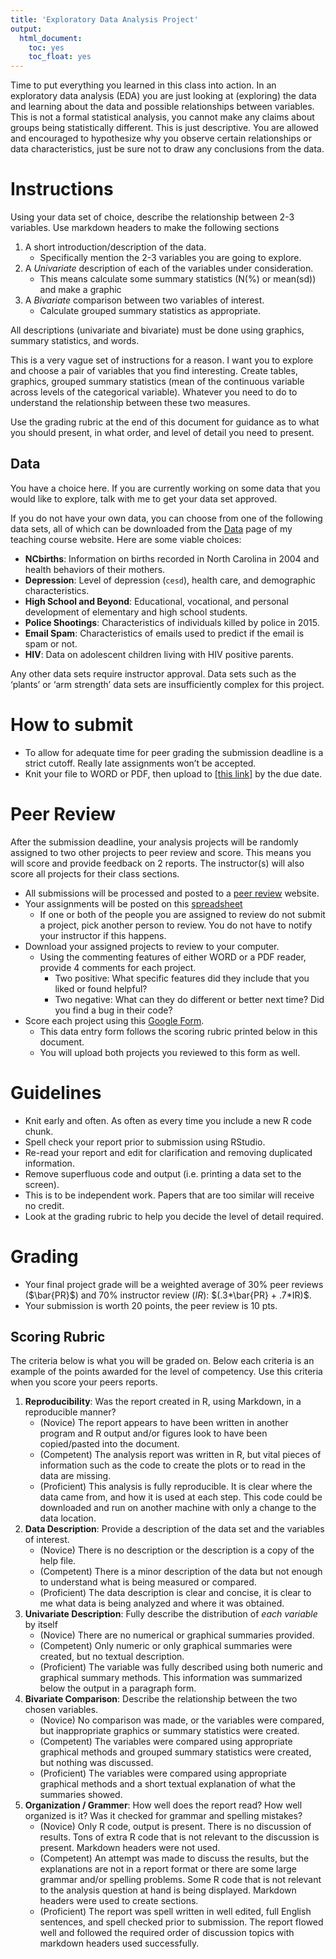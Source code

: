 ```yaml
---
title: 'Exploratory Data Analysis Project'
output:
  html_document:
    toc: yes
    toc_float: yes
---
```


Time to put everything you learned in this class into action. In an exploratory data analysis (EDA) you are just looking at (exploring) the data and learning about the data and possible relationships between variables. This is not a formal statistical analysis, you cannot make any claims about groups being statistically different. This is just descriptive. You are allowed and encouraged to hypothesize why you observe certain relationships or data characteristics, just be sure not to draw any conclusions from the data. 
 
# Instructions
Using your data set of choice, describe the relationship between 2-3 variables. 
Use markdown headers to make the following sections

1. A short introduction/description of the data. 
    - Specifically mention the 2-3 variables you are going to explore. 
2. A _Univariate_ description of each of the variables under consideration. 
    - This means calculate some summary statistics (N(%) or mean(sd)) and make a graphic
3. A _Bivariate_ comparison between two variables of interest. 
    - Calculate grouped summary statistics as appropriate. 
    

All descriptions (univariate and bivariate) must be done using graphics, summary statistics, and words. 


This is a very vague set of instructions for a reason. I want you to explore and choose a pair of variables that you find interesting. Create tables, graphics, grouped summary statistics (mean of the continuous variable across levels of the categorical variable). Whatever you need to do to understand the relationship between these two measures. 

Use the grading rubric at the end of this document for guidance as to what you should present, in what order, and level of detail you need to present.

## Data

You have a choice here. If you are currently working on some data that you would like to explore, talk with me to get your data set approved. 

If you do not have your own data, you can choose from one of the following data sets, all of which can be downloaded from the [Data](https://norcalbiostat.netlify.com/data/cleaned_data/) page of my teaching course website. Here are some viable choices: 


* **NCbirths**: Information on births recorded in North Carolina in 2004 and health behaviors of their mothers. 
* **Depression**: Level of depression (`cesd`), health care, and demographic characteristics. 
* **High School and Beyond**: Educational, vocational, and personal development of elementary and high school students. 
* **Police Shootings**: Characteristics of individuals killed by police in 2015. 
* **Email Spam**: Characteristics of emails used to predict if the email is spam or not. 
* **HIV**: Data on adolescent children living with HIV positive parents. 

Any other data sets require instructor approval. Data sets such as the 'plants' or 'arm strength' data sets are insufficiently complex for this project. 

# How to submit

* To allow for adequate time for peer grading the submission deadline is a strict cutoff. Really late assignments won't be accepted. 
* Knit your file to WORD or PDF, then upload to [[this link]](https://www.dropbox.com/request/i8P2Z2fHn2hz3xbdZq6f) by the due date. 


# Peer Review 

After the submission deadline, your analysis projects will be randomly assigned to two other projects to peer review and score. 
This means you will score and provide feedback on 2 reports. The instructor(s) will also score all projects for their class sections.  

* All submissions will be processed and posted to a [peer review](https://norcalbiostat.github.io/peer_review/math130_eda.html) website. 
* Your assignments will be posted on this [spreadsheet](https://docs.google.com/spreadsheets/d/1GItQRInVYfLgIT25RqNMQI9L1_lwqz19EkcClVrdrGk/edit?usp=sharing)
    - If one or both of the people you are assigned to review do not submit a project, pick another person to review. You do not have to notify your instructor if this happens. 
* Download your assigned projects to review to your computer. 
    - Using the commenting features of either WORD or a PDF reader, provide 4 comments for each project. 
        - Two positive: What specific features did they include that you liked or found helpful? 
        - Two negative: What can they do different or better next time? Did you find a bug in their code? 
* Score each project using this [Google Form](https://goo.gl/forms/7I4zsYpSsiZpgKyH3). 
    - This data entry form follows the scoring rubric printed below in this document. 
    - You will upload both projects you reviewed to this form as well. 


# Guidelines

* Knit early and often. As often as every time you include a new R code chunk. 
* Spell check your report prior to submission using RStudio. 
* Re-read your report and edit for clarification and removing duplicated information. 
* Remove superfluous code and output (i.e. printing a data set to the screen). 
* This is to be independent work. Papers that are too similar will receive no credit. 
* Look at the grading rubric to help you decide the level of detail required. 


# Grading 
* Your final project grade will be a weighted average of 30% peer reviews ($\bar{PR}$) and 70% instructor review ($IR$): $(.3*\bar{PR} + .7*IR)$. 
* Your submission is worth 20 points, the peer review is 10 pts. 


## Scoring Rubric
The criteria below is what you will be graded on. Below each criteria is an example of the points awarded for the level of competency. Use this criteria when you score your peers reports. 


1. **Reproducibility**: Was the report created in R, using Markdown, in a
   reproducible manner? 
    - (Novice) The report appears to have been written in another program and R
          output and/or figures look to have been copied/pasted into the document. 
    - (Competent)  The analysis report was written in R, but vital pieces of
          information such as the code to create the plots or to read in the data are missing. 
    - (Proficient) This analysis is fully reproducible. It is clear where the data came
           from, and how it is used at each step. This code could be downloaded
           and run on another machine with only a change to the data location. 

2. **Data Description**: Provide a description of the data set and the variables of interest. 
    - (Novice) There is no description or the description is a copy of the help file.
    - (Competent) There is a minor description of the data but not enough to understand
             what is being measured or compared. 
    - (Proficient) The data description is clear and concise, it is clear to me what data
             is being analyzed and where it was obtained. 

3. **Univariate Description**: Fully describe the distribution of _each variable_ by itself 
    - (Novice) There are no numerical or graphical summaries provided. 
    - (Competent) Only numeric or only graphical summaries were created, but no textual
             description. 
    - (Proficient) The variable was fully described using both numeric and graphical summary
             methods. This information was summarized below the output in a paragraph
             form. 
4. **Bivariate Comparison**: Describe the relationship between the two chosen variables. 
    - (Novice) No comparison was made, or the variables were compared, but
             inappropriate graphics or summary statistics were created. 
    - (Competent) The variables were compared using appropriate graphical methods and
             grouped summary statistics were created, but nothing was discussed. 
    - (Proficient) The variables were compared using appropriate graphical methods and
             a short textual explanation of what the summaries showed. 

5. **Organization / Grammer**: How well does the report read? How well organized is it? Was it checked for grammar and spelling mistakes? 
    - (Novice) Only R code, output is present. There is no discussion of results. 
             Tons of extra R code that is not relevant to the discussion is present. 
             Markdown headers were not used. 
    - (Competent)  An attempt was made to discuss the results, but the explanations are 
             not in a report format or there are some large grammar and/or spelling
             problems. Some R code that is not relevant to the analysis question at
             hand is being displayed. Markdown headers were used to create sections. 
    - (Proficient) The report was spell written in well edited, full English sentences, and
             spell checked prior to submission. The report flowed well and followed 
             the required order of discussion topics with markdown headers used successfully. 
 



